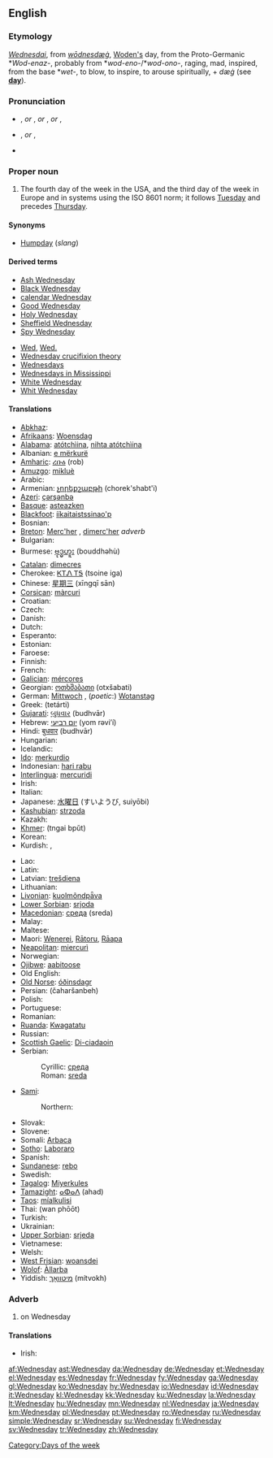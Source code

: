 {{wikipedia|dab=wednesday (disambiguation)|wednesday}}
==English==

===Etymology===
{{etyl|enm}} ''[[Wednesdai]]'', from {{etyl|ang}} ''[[wōdnesdæġ]]'', [[Woden|Woden's]] day, from the Proto-Germanic *''Wod-enaz-'', probably from *''wod-eno-''/*''wod-ono-'', raging, mad, inspired, from the base *''wet-'', to blow, to inspire, to arouse spiritually, + ''dæġ'' (see '''[[day]]''').

===Pronunciation===
* {{a|UK}} {{IPA|/ˈwɛdnzdeɪ/}}, {{SAMPA|/"wEdnzdeI/}} ''or'' {{IPA|/ˈwɛnzdeɪ/}}, {{SAMPA|/"wEnzdeI/}} ''or'' {{IPA|/ˈwɛdnzdi/}}, {{SAMPA|/"wEdnzdi/}} ''or'' {{IPA|/ˈwɛnzdi/}}, {{SAMPA|/"wEnzdi/}}
* {{a|US}} {{IPA|/ˈwɛnzdeɪ/}}, {{SAMPA|/"wEnzdeI/}} ''or'' {{IPA|/ˈwɛnzdi/}}, {{SAMPA|/"wEnzdi/}}
* {{audio|en-us-Wednesday.ogg|Audio (US)}}

===Proper noun===
{{wikipedia}}
{{en-proper noun|s}}

# The fourth day of the week in the USA, and the third day of the week in Europe and in systems using the ISO 8601 norm; it follows [[Tuesday]] and precedes [[Thursday]].
<!--probably just an attributive use of the noun: #An appointment, person, or feeling associated with this day of the week.-->

====Synonyms====
* [[Humpday]] (''slang'')

====Derived terms====
{{top2}}
* [[Ash Wednesday]]
* [[Black Wednesday]]
* [[calendar Wednesday]]
* [[Good Wednesday]]
* [[Holy Wednesday]]
* [[w:Sheffield Wednesday|Sheffield Wednesday]]
* [[Spy Wednesday]]
{{mid2}}
* [[Wed]], [[Wed.]]
* [[Wednesday crucifixion theory]]
* [[Wednesdays]]<!--adverb-->
* [[w:Wednesdays in Mississippi|Wednesdays in Mississippi]]
* [[White Wednesday]]
* [[Whit Wednesday]]
{{bottom}}

====Translations====
{{trans-top|day of the week}}
* [[Abkhaz]]: {{Cyrl|[[ахаш]]}} {{IPAchar|(axaš)}}
* [[Afrikaans]]: [[Woensdag]]
* [[Alabama]]: [[atótchìina]], [[nihta atótchìina]]
* Albanian: [[e mërkurë]]
* [[Amharic]]: [[ረቡዕ]] (rob)
* [[Amuzgo]]: [[mikluè]]
* Arabic: {{Arab|[[الاربعاء|الأربعاء]]}} {{IPAchar|(al-’árbaʕa’)}}
* Armenian: [[չորեքշաբթի]] (chorek'shabt'i)
* [[Azeri]]: [[çərşənbə]]
* [[Basque]]: [[asteazken]]
* [[Blackfoot]]: [[ííkaitaistssinao'p]]
* Bosnian: {{t+|bs|srijeda|f}}
* [[Breton]]: [[Merc'her]] {{m}}, [[dimerc'her]] ''adverb''
* Bulgarian: {{t+|bg|сряда|f|tr=srjadá|sc=Cyrl}}
* Burmese: [[ဗုဒ္ဓဟူး]] (bouddhəhù)
* [[Catalan]]: [[dimecres]] {{m}}
* Cherokee: [[ᏦᎢᏁ ᎢᎦ]] (tsoine iga)
* Chinese: [[星期三]] (xīngqī sān)
* [[Corsican]]: [[màrcuri]]
* Croatian: {{t+|hr|srijeda|f}}
* Czech: {{t+|cs|středa|f}}
* Danish: {{t+|da|onsdag}}
* Dutch: {{t+|nl|woensdag|m}}
* Esperanto: {{t+|eo|merkredo|xs=Esperanto}}
* Estonian: {{t+|et|kolmapäev}}
* Faroese: {{t-|fo|mikudagur|m|xs=Faroese}}
* Finnish: {{t+|fi|keskiviikko}}
* French: {{t+|fr|mercredi|m}}
* [[Galician]]: [[mércores]] {{m}}
* Georgian: [[ოთხშაბათი]] (otxšabati)
* German: [[Mittwoch]] {{m}}, (''poetic'':) [[Wotanstag]] {{m}}
* Greek: {{t+|el|Τετάρτη|f|sc=Grek}} (tetárti)
* [[Gujarati]]: [[બુધવાર]] (budhvār)
* Hebrew: [[יום רביעי]] (yom rəvi’í)
* Hindi: [[बुधवार]] (budhvār)
* Hungarian: {{t+|hu|szerda}}
* Icelandic: {{t+|is|miðvikudagur|m}}
* [[Ido]]: [[merkurdio]]
* Indonesian: [[hari rabu]]
* [[Interlingua]]: [[mercuridi]]
* Irish: {{t|ga|Céadaoin|f|xs=Irish}}
* Italian: {{t+|it|mercoledì|m}}
* Japanese: [[水曜日]] (すいようび, suiyōbi)
* [[Kashubian]]: [[strzoda]] {{f}}
* Kazakh: {{t+|kk|сәрсенбі|sc=Cyrl|xs=Kazakh}}
* [[Khmer]]: {{Khmr|[[ថ្ងៃពុធ]]}} (tngai bpŭt)
* Korean: {{t+|ko|수요일|tr=suyoil|sc=KOchar}}
* Kurdish: {{KUchar|[[چوارشه‌م]]}}, {{KUchar|[[چوارشه‌مه‌]]}}
{{trans-mid}}
* Lao: {{t-|lo|ວັນພຸດ|tr=wan-phut|sc=Laoo|xs=Lao}}
* Latin: {{t+|la|dies Mercurii}}
* Latvian: [[trešdiena]]
* Lithuanian: {{t+|lt|trečiadienis|m|xs=Lithuanian}}
* [[Livonian]]: [[kuolmõndpǟva]]
* [[Lower Sorbian]]: [[srjoda]] {{f}}
* [[Macedonian]]: [[среда]] (sreda)
* Malay: {{t-|ms|rabu|xs=Malay}}
* Maltese: {{t-|mt|l-Erbgħa|xs=Maltese}}
* Maori: [[Wenerei]], [[Rātoru]], [[Rāapa]]
* [[Neapolitan]]: [[miercurì]]
* Norwegian: {{t+|no|onsdag}}
* [[Ojibwe]]: [[aabitoose]]
* Old English: {{t-|ang|wodnesdæg|m|alt=wōdnesdæġ|xs=Old English}}
* [[Old Norse]]: [[óðinsdagr]] {{m}}
* Persian: {{fa-Arab|[[چهارشنبه]]}} (čaharšanbeh)
* Polish: {{t+|pl|środa|f}}
* Portuguese: {{t+|pt|quarta-feira}}
* Romanian: {{t+|ro|miercuri|f}}
* [[Ruanda]]: [[Kwagatatu]]
* Russian: {{t+|ru|среда|f|tr=sredá|sc=Cyrl}}
* [[Scottish Gaelic]]: [[Di-ciadaoin]] {{m}}
* Serbian:
*: Cyrillic: [[среда#Serbian|среда]] {{f}}
*: Roman: [[sreda#Serbian|sreda]] {{f}}
* [[Sami]]:
*: Northern: {{tø|se|gaskavahkku}}
* Slovak: {{t+|sk|streda|f}}
* Slovene: {{t+|sl|sreda|f}}
* Somali: [[Arbaca]]
* [[Sotho]]: [[Laboraro]]
* Spanish: {{t+|es|miércoles|m}}
* [[Sundanese]]: [[rebo]]
* Swedish: {{t+|sv|onsdag}}
* [[Tagalog]]: [[Miyerkules]]
* [[Tamazight]]: [[ⴰⵀⴰⴷ]] (ahad)
* [[Taos]]: [[míalkulisi]]
* Thai: {{Thai|[[วันพุธ]]}} (wan phōōt)
* Turkish: {{t+|tr|çarşamba}}
* Ukrainian: {{t-|uk|середа|f|tr=seredá|sc=Cyrl|xs=Ukrainian}}
* [[Upper Sorbian]]: [[srjeda]] {{f}}
* Vietnamese: {{t+|vi|thứ tư|xs=Vietnamese}}
* Welsh: {{t-|cy|dydd Mercher|xs=Welsh}}
* [[West Frisian]]: [[woansdei]]
* [[Wolof]]: [[Àllarba]]
* Yiddish: [[מיטוואָך]] (mítvokh)
{{trans-bottom}}

===Adverb===
{{en-adv|-}}

# on Wednesday

====Translations====
* Irish: {{t+|ga|Dé Céadaoin|xs=Irish}}

[[Category:Days of the week]]

[[af:Wednesday]]
[[ast:Wednesday]]
[[da:Wednesday]]
[[de:Wednesday]]
[[et:Wednesday]]
[[el:Wednesday]]
[[es:Wednesday]]
[[fr:Wednesday]]
[[fy:Wednesday]]
[[ga:Wednesday]]
[[gl:Wednesday]]
[[ko:Wednesday]]
[[hy:Wednesday]]
[[io:Wednesday]]
[[id:Wednesday]]
[[it:Wednesday]]
[[kl:Wednesday]]
[[kk:Wednesday]]
[[ku:Wednesday]]
[[la:Wednesday]]
[[lt:Wednesday]]
[[hu:Wednesday]]
[[mn:Wednesday]]
[[nl:Wednesday]]
[[ja:Wednesday]]
[[km:Wednesday]]
[[pl:Wednesday]]
[[pt:Wednesday]]
[[ro:Wednesday]]
[[ru:Wednesday]]
[[simple:Wednesday]]
[[sr:Wednesday]]
[[su:Wednesday]]
[[fi:Wednesday]]
[[sv:Wednesday]]
[[tr:Wednesday]]
[[zh:Wednesday]]